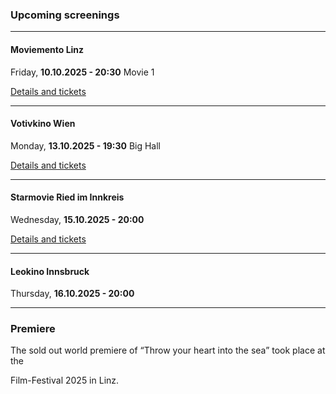 ### Upcoming screenings

***

#### Moviemento Linz

Friday, **10.10.2025 - 20:30** Movie 1

[Details and tickets](https://www.moviemento.at/film/wirf-dein-herz-ins-meer)

***

#### Votivkino Wien

Monday, **13.10.2025 - 19:30** Big Hall

[Details and tickets](https://www.votivkino.at/film/wirf-dein-herz-ins-meer/)

***

#### Starmovie Ried im Innkreis

Wednesday, **15.10.2025 - 20:00**

[Details and tickets](https://www.starmovie.at/star-movie-ried/programm/filme/wirf-dein-herz-ins-meer-7033/)

***

#### Leokino Innsbruck

Thursday, **16.10.2025 - 20:00**

***

### Premiere

The sold out world premiere of “Throw your heart into the sea” took place at the

<CrossingEuropeLink />

Film-Festival 2025 in Linz.

<CrossingEuropeImage />
